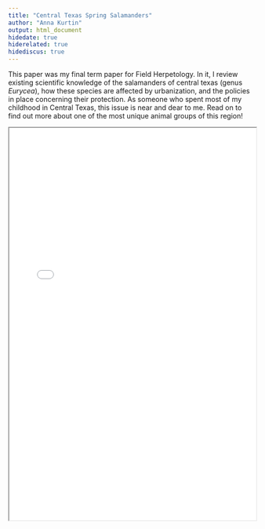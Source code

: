 ```yaml
---
title: "Central Texas Spring Salamanders"
author: "Anna Kurtin"
output: html_document
hidedate: true
hiderelated: true
hidediscus: true
---
```


This paper was my final term paper for Field Herpetology. In it, I review existing scientific knowledge of the salamanders of central texas (genus *Eurycea*), how these species are affected by urbanization, and the policies in place concerning their protection. As someone who spent most of my childhood in Central Texas, this issue is near and dear to me. Read on to find out more about one of the most unique animal groups of this region!

<iframe src="/Central_TX_Salamanders_Review.pdf" width="100%" height="800" border="0"></iframe>